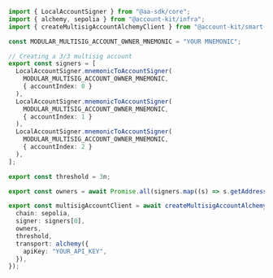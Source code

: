 ```ts twoslash client.ts
import { LocalAccountSigner } from "@aa-sdk/core";
import { alchemy, sepolia } from "@account-kit/infra";
import { createMultisigAccountAlchemyClient } from "@account-kit/smart-contracts";

const MODULAR_MULTISIG_ACCOUNT_OWNER_MNEMONIC = "YOUR MNEMONIC";

// Creating a 3/3 multisig account
export const signers = [
  LocalAccountSigner.mnemonicToAccountSigner(
    MODULAR_MULTISIG_ACCOUNT_OWNER_MNEMONIC,
    { accountIndex: 0 }
  ),
  LocalAccountSigner.mnemonicToAccountSigner(
    MODULAR_MULTISIG_ACCOUNT_OWNER_MNEMONIC,
    { accountIndex: 1 }
  ),
  LocalAccountSigner.mnemonicToAccountSigner(
    MODULAR_MULTISIG_ACCOUNT_OWNER_MNEMONIC,
    { accountIndex: 2 }
  ),
];

export const threshold = 3n;

export const owners = await Promise.all(signers.map((s) => s.getAddress()));

export const multisigAccountClient = await createMultisigAccountAlchemyClient({
  chain: sepolia,
  signer: signers[0],
  owners,
  threshold,
  transport: alchemy({
    apiKey: "YOUR_API_KEY",
  }),
});
```
